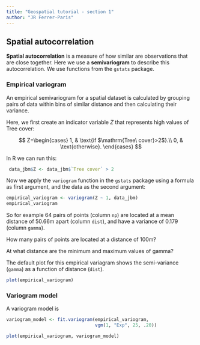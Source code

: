 ```yaml
---
title: "Geospatial tutorial - section 1"
author: "JR Ferrer-Paris"
---
```

## Spatial autocorrelation


**Spatial autocorrelation** is a measure of how similar are observations that are close together. Here we use a **semivariogram** to describe this autocorrelation. We use functions from the `gstats` package.

### Empirical variogram

An empirical semivariogram for a spatial dataset is calculated by grouping pairs of data within bins of similar distance and then calculating their variance. 

Here, we first create an indicator variable $Z$ that represents high values of Tree cover:

$$
Z=\begin{cases}
    1, & \text{if $\mathrm{Tree\ cover}>2$}.\\
    0, & \text{otherwise}.
  \end{cases}
$$

In R we can run this:
```r
 data_jbm$Z <- data_jbm$`Tree cover` > 2
```

Now we apply the `variogram` function in the `gstats` package using a formula as first argument, and the data as the second argument:

```r
empirical_variogram <- variogram(Z ~ 1, data_jbm)
empirical_variogram
```

So for example 64 pairs of points (column `np`) are located at a mean distance of 50.66m apart (column `dist`), and have a variance of 0.179 (column `gamma`).


How many pairs of points are located at a distance of 100m? 

At what distance are the minimum and maximum values of gamma?

The default plot for this empirical variagram shows the semi-variance (`gamma`) as a function of distance (`dist`).

```r
plot(empirical_variogram)
```

### Variogram model

A variogram model is 

```r
variogram_model <- fit.variogram(empirical_variogram, 
                                 vgm(1, "Exp", 25, .20))

plot(empirical_variogram, variogram_model)
```